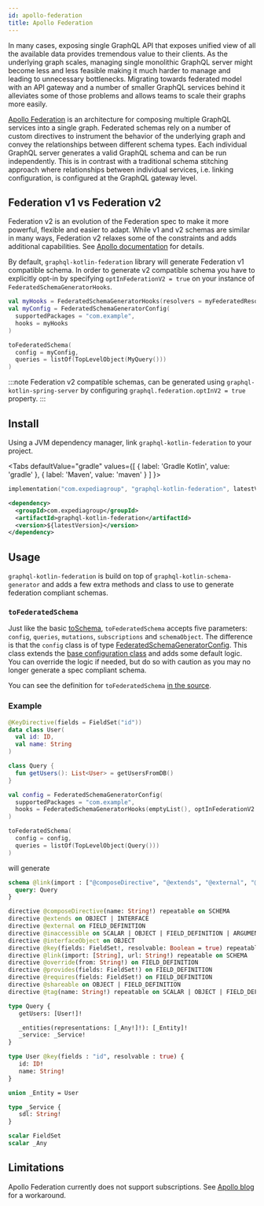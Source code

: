 ```yaml
---
id: apollo-federation
title: Apollo Federation
---
```




In many cases, exposing single GraphQL API that exposes unified view of all the available data provides tremendous value
to their clients. As the underlying graph scales, managing single monolithic GraphQL server might become less and less
feasible making it much harder to manage and leading to unnecessary bottlenecks. Migrating towards federated model with
an API gateway and a number of smaller GraphQL services behind it alleviates some of those problems and allows teams to
scale their graphs more easily.

[Apollo Federation](https://www.apollographql.com/docs/federation/) is an architecture for composing multiple GraphQL
services into a single graph. Federated schemas rely on a number of custom directives to instrument the behavior of the
underlying graph and convey the relationships between different schema types. Each individual GraphQL server generates a
valid GraphQL schema and can be run independently. This is in contrast with a traditional schema stitching approach where
relationships between individual services, i.e. linking configuration, is configured at the GraphQL gateway level.

## Federation v1 vs Federation v2

Federation v2 is an evolution of the Federation spec to make it more powerful, flexible and easier to adapt. While v1 and
v2 schemas are similar in many ways, Federation v2 relaxes some of the constraints and adds additional capabilities. See
[Apollo documentation](https://www.apollographql.com/docs/federation/federation-2/new-in-federation-2/) for details.

By default, `graphql-kotlin-federation` library will generate Federation v1 compatible schema. In order to generate v2
compatible schema you have to explicitly opt-in by specifying `optInFederationV2 = true` on your instance of `FederatedSchemaGeneratorHooks`.

```kotlin
val myHooks = FederatedSchemaGeneratorHooks(resolvers = myFederatedResolvers, optInFederationV2 = true)
val myConfig = FederatedSchemaGeneratorConfig(
  supportedPackages = "com.example",
  hooks = myHooks
)

toFederatedSchema(
  config = myConfig,
  queries = listOf(TopLevelObject(MyQuery()))
)
```

:::note
Federation v2 compatible schemas, can be generated using `graphql-kotlin-spring-server` by configuring `graphql.federation.optInV2 = true` property.
:::

## Install

Using a JVM dependency manager, link `graphql-kotlin-federation` to your project.

<Tabs
  defaultValue="gradle"
  values={[
    { label: 'Gradle Kotlin', value: 'gradle' },
    { label: 'Maven', value: 'maven' }
  ]
  }>

  <TabItem value="gradle">

```kotlin
implementation("com.expediagroup", "graphql-kotlin-federation", latestVersion)
```

  </TabItem>
  <TabItem value="maven">

```xml
<dependency>
  <groupId>com.expediagroup</groupId>
  <artifactId>graphql-kotlin-federation</artifactId>
  <version>${latestVersion}</version>
</dependency>
```

  </TabItem>
</Tabs>

## Usage

`graphql-kotlin-federation` is build on top of `graphql-kotlin-schema-generator` and adds a few extra methods and class to use to generate federation compliant schemas.

### `toFederatedSchema`

Just like the basic [toSchema](../schema-generator-getting-started.mdx), `toFederatedSchema` accepts five parameters: `config`, `queries`, `mutations`, `subscriptions` and `schemaObject`.
The difference is that the `config` class is of type [FederatedSchemaGeneratorConfig](https://github.com/ExpediaGroup/graphql-kotlin/blob/master/generator/graphql-kotlin-federation/src/main/kotlin/com/expediagroup/graphql/generator/federation/FederatedSchemaGeneratorConfig.kt).
This class extends the [base configuration class](../customizing-schemas/generator-config.md) and adds some default logic. You can override the logic if needed, but do so with caution as you may no longer generate a spec compliant schema.

You can see the definition for `toFederatedSchema` [in the
source](https://github.com/ExpediaGroup/graphql-kotlin/blob/master/generator/graphql-kotlin-federation/src/main/kotlin/com/expediagroup/graphql/generator/federation/toFederatedSchema.kt).

### Example

```kotlin
@KeyDirective(fields = FieldSet("id"))
data class User(
  val id: ID,
  val name: String
)

class Query {
  fun getUsers(): List<User> = getUsersFromDB()
}

val config = FederatedSchemaGeneratorConfig(
  supportedPackages = "com.example",
  hooks = FederatedSchemaGeneratorHooks(emptyList(), optInFederationV2 = true)
)

toFederatedSchema(
  config = config,
  queries = listOf(TopLevelObject(Query()))
)
```

will generate

```graphql
schema @link(import : ["@composeDirective", "@extends", "@external", "@inaccessible", "@interfaceObject", "@key", "@override", "@provides", "@requires", "@shareable", "@tag", "FieldSet"], url : "https://specs.apollo.dev/federation/v2.3"){
  query: Query
}

directive @composeDirective(name: String!) repeatable on SCHEMA
directive @extends on OBJECT | INTERFACE
directive @external on FIELD_DEFINITION
directive @inaccessible on SCALAR | OBJECT | FIELD_DEFINITION | ARGUMENT_DEFINITION | INTERFACE | UNION | ENUM | ENUM_VALUE | INPUT_OBJECT | INPUT_FIELD_DEFINITION
directive @interfaceObject on OBJECT
directive @key(fields: FieldSet!, resolvable: Boolean = true) repeatable on OBJECT | INTERFACE
directive @link(import: [String], url: String!) repeatable on SCHEMA
directive @override(from: String!) on FIELD_DEFINITION
directive @provides(fields: FieldSet!) on FIELD_DEFINITION
directive @requires(fields: FieldSet!) on FIELD_DEFINITION
directive @shareable on OBJECT | FIELD_DEFINITION
directive @tag(name: String!) repeatable on SCALAR | OBJECT | FIELD_DEFINITION | ARGUMENT_DEFINITION | INTERFACE | UNION | ENUM | ENUM_VALUE | INPUT_OBJECT | INPUT_FIELD_DEFINITION

type Query {
   getUsers: [User!]!

   _entities(representations: [_Any!]!): [_Entity]!
   _service: _Service!
}

type User @key(fields : "id", resolvable : true) {
   id: ID!
   name: String!
}

union _Entity = User

type _Service {
   sdl: String!
}

scalar FieldSet
scalar _Any
```

## Limitations

Apollo Federation currently does not support subscriptions. See [Apollo blog](https://www.apollographql.com/blog/backend/federation/using-subscriptions-with-your-federated-data-graph/)
for a workaround.
